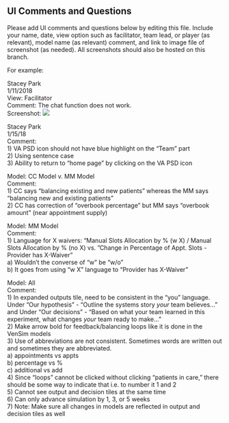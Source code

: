 ## UI Comments and Questions  
Please add UI comments and questions below by editing this file.  Include your name, date, view option such as facilitator, team lead, or player (as relevant), model name (as relevant) comment, and link to image file of screenshot (as needed).  All screenshots should also be hosted on this branch.  

For example:  

Stacey Park  
1/11/2018  
View: Facilitator  
Comment: The chat function does not work.   
Screenshot: <img src = "INSERT IMAGE URL HERE">  


Stacey Park  
1/15/18  
Comment:  
1) VA PSD icon should not have blue highlight on the "Team" part  
2) Using sentence case  
3) Ability to return to "home page" by clicking on the VA PSD icon  

Model: CC Model v. MM Model  
Comment:  
1) CC says "balancing existing and new patients" whereas the MM says "balancing new and existing patients"  
2) CC has correction of "overbook percentage" but MM says "overbook amount" (near appointment supply)    

Model: MM Model  
Comment:  
1) Language for X waivers: "Manual Slots Allocation by % (w X) / Manual Slots Allocation by % (no X) vs. "Change in Percentage of Appt. Slots - Provider has X-Waiver"  
a) Wouldn't the converse of "w" be "w/o"  
b) It goes from using "w X" language to "Provider has X-Waiver"  


Model: All  
Comment:  
1) In expanded outputs tile, need to be consistent in the "you" language.  Under "Our hypothesis" - "Outline the systems story *your* team believes..." and Under "Our decisions" - "Based on what your team learned in this experiment, what changes *your* team ready to make..."  
2) Make arrow bold for feedback/balancing loops like it is done in the VenSim models  
3) Use of abbreviations are not consistent. Sometimes words are written out and sometimes they are abbreviated.  
a) appointments vs appts  
b) percentage vs %  
c) additional vs add  
4) Since "loops" cannot be clicked without clicking "patients in care," there should be some way to indicate that i.e. to number it 1 and 2  
5) Cannot see output and decision tiles at the same time  
6) Can only advance simulation by 1, 3, or 5 weeks  
7) Note: Make sure all changes in models are reflected in output and decision tiles as well  



